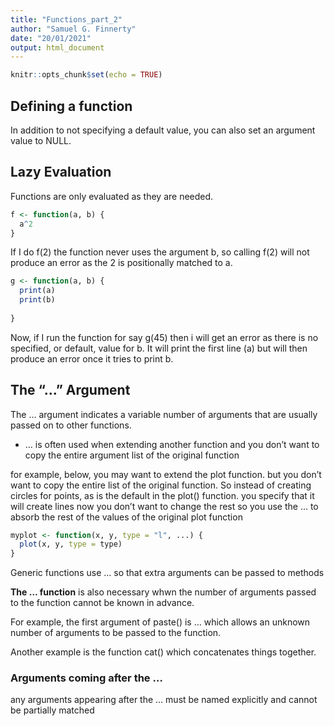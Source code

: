 ```yaml
---
title: "Functions_part_2"
author: "Samuel G. Finnerty"
date: "20/01/2021"
output: html_document
---
```


```r
knitr::opts_chunk$set(echo = TRUE)
```

## Defining a function

In addition to not specifying a default value, you can also set an argument value to NULL. 

## Lazy Evaluation

Functions are only evaluated as they are needed.  

```r

f <- function(a, b) {
  a^2
}

```

If I do f(2) the function never uses the argument b, so calling f(2) will not produce an error as the 2 is positionally matched to a. 

```r

g <- function(a, b) {
  print(a)
  print(b)
  
}

```

Now, if I run the function for say g(45) then i will get an error as there is no specified, or default, value for b. It will print the first line (a) but will then produce an error once it tries to print b.

## The "..." Argument

The ... argument indicates a variable number of arguments that are usually passed on to other functions.

* ... is often used when extending another function and you don't want to copy the entire argument list of the original function

for example, below, you may want to extend the plot function. but you don't want to copy the entire list of the original function. So instead of creating circles for points, as is the default in the plot() function. you specify that it will create lines
now you don't want to change the rest so you use the ... to absorb the rest of the values of the original plot function
```r

myplot <- function(x, y, type = "l", ...) {
  plot(x, y, type = type)
}
```

Generic functions use ... so that extra arguments can be passed to methods

**The ... function** is also necessary whwn the number of arguments passed to the function cannot be known in advance.

For example, the first argument of paste() is ... which allows an unknown number of arguments to be passed to the function. 

Another example is the function cat() which concatenates things together. 

### **Arguments coming after the ...**

any arguments appearing after the ... must be named explicitly and cannot be partially matched 


